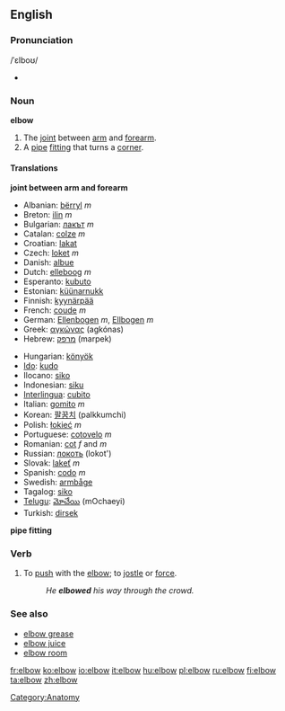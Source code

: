 ==English==
===Pronunciation===
{{wikipedia}}
/&#712;&#603;lbo&#650;/
*{{audio|en-us-elbow.ogg|Audio (US)}}

=== Noun ===
'''elbow'''
#The [[joint]] between [[arm]] and [[forearm]].
#A [[pipe]] [[fitting]] that turns a [[corner]].

==== Translations ====
'''joint between arm and forearm'''
{{top}}
*Albanian: [[bërryl]] ''m''
*Breton: [[ilin]] ''m''
*Bulgarian: [[лакът]] ''m''
*Catalan: [[colze]] ''m''
*Croatian: [[lakat]]
*Czech: [[loket]] ''m''
*Danish: [[albue]]
*Dutch: [[elleboog]] ''m''
*Esperanto: [[kubuto]]
*Estonian: [[küünarnukk]]
*Finnish: [[kyynärpää]]
*French: [[coude]] ''m''
*German: [[Ellenbogen]] ''m'', [[Ellbogen]] ''m''
*Greek: [[αγκώνας]] (agkónas)
*Hebrew: [[מרפק]] (marpek)
{{mid}}
*Hungarian: [[könyök]]
*[[Ido]]: [[kudo]]
*Ilocano: [[siko]]
*Indonesian: [[siku]]
*[[Interlingua]]: [[cubito]]
*Italian: [[gomito]] ''m''
*Korean: [[팔꿈치]] (palkkumchi)
*Polish: [[łokieć]] ''m''
*Portuguese: [[cotovelo]] ''m''
*Romanian: [[cot]] ''f'' and ''m''
*Russian: [[локоть]] (lokot')
*Slovak: [[lakeť]] ''m''
*Spanish: [[codo]] ''m''
*Swedish: [[armbåge]]
*Tagalog: [[siko]]
*[[Telugu]]: [[మోచేయి]] (mOchaeyi)
*Turkish: [[dirsek]]
{{bottom}}

'''pipe fitting'''

===Verb===
{{en-infl-reg-consonant|elbow||}}
#To [[push]] with the [[elbow]]; to [[jostle]] or [[force]].
#:''He '''elbowed''' his way through the crowd.''

===See also===
*[[elbow grease]]
*[[elbow juice]]
*[[elbow room]]

[[Category:Anatomy]]

[[fr:elbow]]
[[ko:elbow]]
[[io:elbow]]
[[it:elbow]]
[[hu:elbow]]
[[pl:elbow]]
[[ru:elbow]]
[[fi:elbow]]
[[ta:elbow]]
[[zh:elbow]]